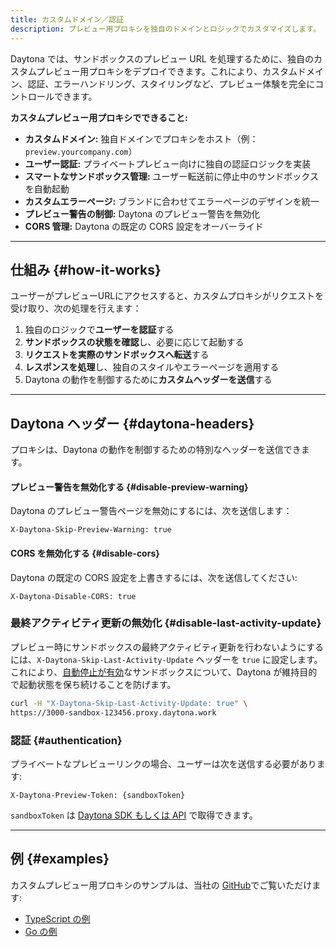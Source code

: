 ```yaml
---
title: カスタムドメイン／認証
description: プレビュー用プロキシを独自のドメインとロジックでカスタマイズします。
---
```


Daytona では、サンドボックスのプレビュー URL を処理するために、独自のカスタムプレビュー用プロキシをデプロイできます。これにより、カスタムドメイン、認証、エラーハンドリング、スタイリングなど、プレビュー体験を完全にコントロールできます。

**カスタムプレビュー用プロキシでできること:**

* **カスタムドメイン:** 独自ドメインでプロキシをホスト（例：`preview.yourcompany.com`）
* **ユーザー認証:** プライベートプレビュー向けに独自の認証ロジックを実装
* **スマートなサンドボックス管理:** ユーザー転送前に停止中のサンドボックスを自動起動
* **カスタムエラーページ:** ブランドに合わせてエラーページのデザインを統一
* **プレビュー警告の制御:** Daytona のプレビュー警告を無効化
* **CORS 管理:** Daytona の既定の CORS 設定をオーバーライド

***

## 仕組み \{#how-it-works\}

ユーザーがプレビューURLにアクセスすると、カスタムプロキシがリクエストを受け取り、次の処理を行えます：

1. 独自のロジックで**ユーザーを認証**する
2. **サンドボックスの状態を確認**し、必要に応じて起動する
3. **リクエストを実際のサンドボックスへ転送**する
4. **レスポンスを処理**し、独自のスタイルやエラーページを適用する
5. Daytona の動作を制御するために**カスタムヘッダーを送信**する

***

## Daytona ヘッダー \{#daytona-headers\}

プロキシは、Daytona の動作を制御するための特別なヘッダーを送信できます。

#### プレビュー警告を無効化する \{#disable-preview-warning\}

Daytona のプレビュー警告ページを無効にするには、次を送信します：

```
X-Daytona-Skip-Preview-Warning: true
```

#### CORS を無効化する \{#disable-cors\}

Daytona の既定の CORS 設定を上書きするには、次を送信してください:

```
X-Daytona-Disable-CORS: true
```

### 最終アクティビティ更新の無効化 \{#disable-last-activity-update\}

プレビュー時にサンドボックスの最終アクティビティ更新を行わないようにするには、`X-Daytona-Skip-Last-Activity-Update` ヘッダーを `true` に設定します。
これにより、[自動停止が有効](/docs/sandbox-management#auto-stop-interval)なサンドボックスについて、Daytona が維持目的で起動状態を保ち続けることを防げます。

```bash
curl -H "X-Daytona-Skip-Last-Activity-Update: true" \
https://3000-sandbox-123456.proxy.daytona.work
```

### 認証 \{#authentication\}

プライベートなプレビューリンクの場合、ユーザーは次を送信する必要があります:

```
X-Daytona-Preview-Token: {sandboxToken}
```

`sandboxToken` は [Daytona SDK もしくは API](/docs/ja/preview-and-authentication) で取得できます。

***

## 例 \{#examples\}

カスタムプレビュー用プロキシのサンプルは、当社の [GitHub](https://github.com/daytonaio/daytona-proxy-samples)でご覧いただけます:

* [TypeScript の例](https://github.com/daytonaio/daytona-proxy-samples/tree/main/typescript)
* [Go の例](https://github.com/daytonaio/daytona-proxy-samples/tree/main/go)